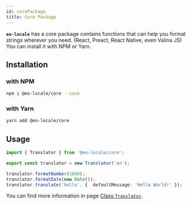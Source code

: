 ```yaml
---
id: corePackage
title: Core Package
---
```


**`eo-locale`** has a core package contains functions that can help you format strings wherever you need.
(React, Preact, React Native, even Valina JS) You can install it with NPM or Yarn.

## Installation

### with NPM

```sh
npm i @eo-locale/core --save
```

### with Yarn

```sh
yarn add @eo-locale/core
```

## Usage

```ts
import { Translator } from '@eo-locale/core';

export const translator = new Translator('en');

translator.formatNumber(1000);
translator.formatDate(new Date());
translator.translate('hello', {  defaultMessage: 'Hello World!' });
```

You can find more information in page [Class `Translator`](/docs/apis/core/translator).
